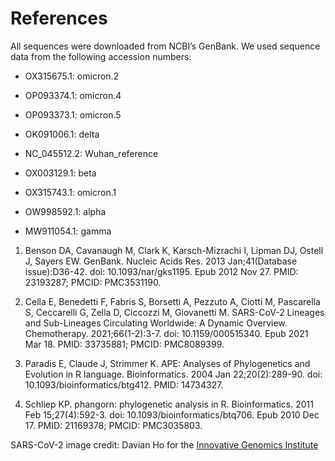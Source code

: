 # References 

All sequences were downloaded from NCBI's GenBank. We used sequence data from the following accession numbers:

  - OX315675.1: omicron.2
  
  - OP093374.1: omicron.4
  
  - OP093373.1: omicron.5
  
  - OK091006.1: delta
  
  - NC_045512.2: Wuhan_reference

  - OX003129.1: beta
  
  - OX315743.1: omicron.1
  
  - OW998592.1: alpha
  
  - MW911054.1: gamma

1. Benson DA, Cavanaugh M, Clark K, Karsch-Mizrachi I, Lipman DJ, Ostell J, Sayers EW. GenBank. Nucleic Acids Res. 2013 Jan;41(Database issue):D36-42. doi: 10.1093/nar/gks1195. Epub 2012 Nov 27. PMID: 23193287; PMCID: PMC3531190.

1. Cella E, Benedetti F, Fabris S, Borsetti A, Pezzuto A, Ciotti M, Pascarella S, Ceccarelli G, Zella D, Ciccozzi M, Giovanetti M. SARS-CoV-2 Lineages and Sub-Lineages Circulating Worldwide: A Dynamic Overview. Chemotherapy. 2021;66(1-2):3-7. doi: 10.1159/000515340. Epub 2021 Mar 18. PMID: 33735881; PMCID: PMC8089399.

1. Paradis E, Claude J, Strimmer K. APE: Analyses of Phylogenetics and Evolution in R language. Bioinformatics. 2004 Jan 22;20(2):289-90. doi: 10.1093/bioinformatics/btg412. PMID: 14734327.

1. Schliep KP. phangorn: phylogenetic analysis in R. Bioinformatics. 2011 Feb 15;27(4):592-3. doi: 10.1093/bioinformatics/btq706. Epub 2010 Dec 17. PMID: 21169378; PMCID: PMC3035803.

SARS-CoV-2 image credit: Davian Ho for the [Innovative Genomics Institute](https://innovativegenomics.org/free-covid-19-illustrations/)